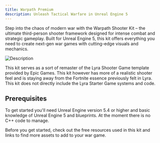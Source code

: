 ```yaml
---
title: Warpath Premium
description: Unleash Tactical Warfare in Unreal Engine 5
---
```


Step into the chaos of modern war with the Warpath Shooter Kit – the ultimate third-person shooter framework designed for intense combat and strategic gameplay. Built for Unreal Engine 5, this kit offers everything you need to create next-gen war games with cutting-edge visuals and mechanics.

![Description](/assets/f0f7a8a69ab39f9203c093e157c255f9.jpg)

This kit serves as a sort of remaster of the Lyra Shooter Game template provided by Epic Games. This kit however has more of a realistic shooter feel and is staying away from the Fortnite essence previously felt in Lyra. This kit does not directly include the Lyra Starter Game systems and code.

## Prerequisites

To get started you'll need Unreal Engine version 5.4 or higher and basic knowledge of Unreal Engine 5 and blueprints. At the moment there is no C++ code to manage.

Before you get started, check out the free resources used in this kit and links to find more assets to add to your war game.